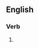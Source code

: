 {{also|airships}}

==English==

===Verb===
{{head|en|verb form}}

# {{en-third-person singular of|air ship}}